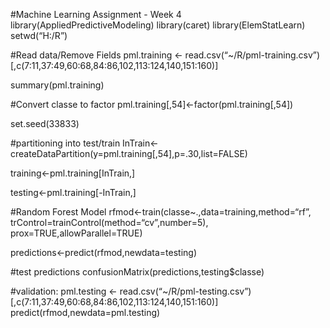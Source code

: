 #Machine Learning Assignment - Week 4
library(AppliedPredictiveModeling)
library(caret)
library(ElemStatLearn)
setwd("H:/R")

#Read data/Remove Fields
pml.training <- read.csv("~/R/pml-training.csv")
  [,c(7:11,37:49,60:68,84:86,102,113:124,140,151:160)]
  
summary(pml.training)

#Convert classe to factor
pml.training[,54]<-factor(pml.training[,54])

set.seed(33833)

#partitioning into test/train
InTrain<-createDataPartition(y=pml.training[,54],p=.30,list=FALSE)

training<-pml.training[InTrain,]

testing<-pml.training[-InTrain,]

#Random Forest Model
rfmod<-train(classe~.,data=training,method="rf",
  trControl=trainControl(method="cv",number=5),
  prox=TRUE,allowParallel=TRUE)
  
predictions<-predict(rfmod,newdata=testing)

#test predictions
confusionMatrix(predictions,testing$classe)

#validation:
pml.testing <- read.csv("~/R/pml-testing.csv")[,c(7:11,37:49,60:68,84:86,102,113:124,140,151:160)]
predict(rfmod,newdata=pml.testing)
